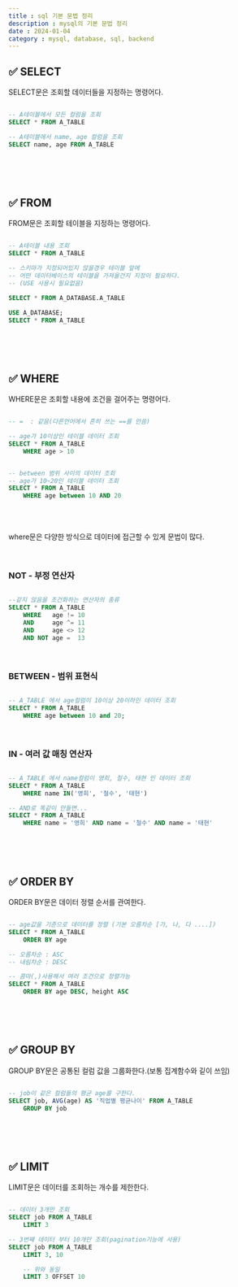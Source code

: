 ```yaml
---
title : sql 기본 문법 정리
description : mysql의 기본 문법 정리
date : 2024-01-04
category : mysql, database, sql, backend
---
```


## ✅ SELECT

SELECT문은 조회할 데이터들을 지정하는 명령어다.
```sql

-- A테이블에서 모든 컬럼을 조회
SELECT * FROM A_TABLE

-- A테이블에서 name, age 컬럼을 조회
SELECT name, age FROM A_TABLE

```

<br />
<br />
<br />

## ✅ FROM

FROM문은 조회할 테이블을 지정하는 명령어다.

```sql

-- A테이블 내용 조회
SELECT * FROM A_TABLE

-- 스키마가 지정되어있지 않을경우 테이블 앞에 
-- 어떤 데이터베이스의 테이블을 가져올건지 지정이 필요하다.
-- (USE 사용시 필요없음)

SELECT * FROM A_DATABASE.A_TABLE

USE A_DATABASE;
SELECT * FROM A_TABLE

```

<br />
<br />
<br />

## ✅ WHERE

WHERE문은 조회할 내용에 조건을 걸어주는 명령어다.

```sql

-- =  : 같음(다른언어에서 흔히 쓰는 ==를 안씀)

-- age가 10이상인 테이블 데이터 조회
SELECT * FROM A_TABLE
    WHERE age > 10


-- between 범위 사이의 데이터 조회
-- age가 10~20인 테이블 데이터 조회
SELECT * FROM A_TABLE
    WHERE age between 10 AND 20

```

<br />
<br />

where문은 다양한 방식으로 데이터에 접근할 수 있게 문법이 많다.


<br />

### NOT - 부정 연산자

```sql

--같지 않음을 조건화하는 연산자의 종류
SELECT * FROM A_TABLE
    WHERE   age != 10
    AND     age ^= 11
    AND     age <> 12
    AND NOT age =  13

```

<br />

### BETWEEN - 범위 표현식

```sql

-- A_TABLE 에서 age컬럼이 10이상 20이하인 데이터 조회
SELECT * FROM A_TABLE 
	WHERE age between 10 and 20;

```

<br />

### IN - 여러 값 매칭 연산자

```sql

-- A_TABLE 에서 name컬럼이 영희, 철수, 태현 인 데이터 조회
SELECT * FROM A_TABLE 
	WHERE name IN('영희', '철수', '태현')

-- AND로 똑같이 만들면...
SELECT * FROM A_TABLE 
	WHERE name = '영희' AND name = '철수' AND name = '태현'


```

<br />
<br />
<br />

## ✅ ORDER BY

ORDER BY문은 데이터 정렬 순서를 관여한다.

```sql

-- age값을 기준으로 데이터를 정렬 (기본 오름차순 [가, 나, 다 ....])
SELECT * FROM A_TABLE
    ORDER BY age

-- 오름차순 : ASC
-- 내림차순 : DESC

-- 콤마(,)사용해서 여러 조건으로 정렬가능
SELECT * FROM A_TABLE
    ORDER BY age DESC, height ASC

```

<br />
<br />
<br />

## ✅ GROUP BY 

GROUP BY문은 공통된 컬럼 값을 그룹화한다.(보통 집계함수와 깉이 쓰임)

```sql

-- job이 같은 컬럼들의 평균 age를 구한다.
SELECT job, AVG(age) AS '직업별 평균나이' FROM A_TABLE
    GROUP BY job

```

<br />
<br />
<br />

## ✅ LIMIT 

LIMIT문은 데이터를 조회하는 개수를 제한한다.

```sql

-- 데이터 3개만 조회
SELECT job FROM A_TABLE
    LIMIT 3

-- 3번째 데이터 부터 10개만 조회(pagination기능에 사용)
SELECT job FROM A_TABLE
    LIMIT 3, 10   

    -- 위와 동일
    LIMIT 3 OFFSET 10 


```